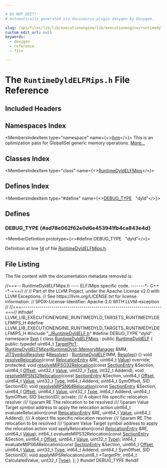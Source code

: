 ```yaml
---

# DO NOT EDIT!
# Automatically generated via docusaurus-plugin-doxygen by Doxygen.

slug: /api/files/lib/lib/executionengine/lib/executionengine/runtimedyld/lib/executionengine/runtimedyld/targets/runtimedyldelfmips-h
custom_edit_url: null
keywords:
  - doxygen
  - reference
  - file

---
```





# The `RuntimeDyldELFMips.h` File Reference

<DoxygenPage pluginConfig={pluginConfig}>



## Included Headers

<IncludesList>
<IncludesListItem
  filePath="../RuntimeDyldELF.h"
  permalink="/docs/api/files/lib/lib/executionengine/lib/executionengine/runtimedyld/runtimedyldelf-h"
  isLocal="true" />
</IncludesList>

## Namespaces Index

<MembersIndex>

<MembersIndexItem
  type="namespace"
  name={<><a href="/docs/api/namespaces/llvm">llvm</a></>}>
This is an optimization pass for GlobalISel generic memory operations. <a href="/docs/api/namespaces/llvm/#details">More...</a>
</MembersIndexItem>

</MembersIndex>

## Classes Index

<MembersIndex>

<MembersIndexItem
  type="class"
  name={<><a href="/docs/api/classes/llvm/runtimedyldelfmips">RuntimeDyldELFMips</a></>}>
</MembersIndexItem>

</MembersIndex>

## Defines Index

<MembersIndex>

<MembersIndexItem
  type="#define"
  name={<><a href="#ad78e062f62e0d6e453941fb4ca843e4d">DEBUG&#95;TYPE</a>&nbsp;&nbsp;&nbsp;&quot;dyld&quot;</>}>
</MembersIndexItem>

</MembersIndex>


<SectionDefinition>

## Defines

### DEBUG&#95;TYPE {#ad78e062f62e0d6e453941fb4ca843e4d}

<MemberDefinition
  prototype={<>#define DEBUG&#95;TYPE&nbsp;&nbsp;&nbsp;&quot;dyld&quot;</>}>

Definition at line <a href="#l00014">14</a> of file <a href="/docs/api/files/lib/lib/executionengine/lib/executionengine/runtimedyld/lib/executionengine/runtimedyld/targets/runtimedyldelfmips-h">RuntimeDyldELFMips.h</a>.
</MemberDefinition>

</SectionDefinition>

## File Listing

The file content with the documentation metadata removed is:

<ProgramListing>

<Link id="l00001" /><CodeLine lineNumber="1"><Highlight kind="comment">//===-- RuntimeDyldELFMips.h ---- ELF/Mips specific code. -------&#42;- C++ -&#42;-===//</Highlight><Highlight kind="normal"></Highlight></CodeLine>
<Link id="l00002" /><CodeLine lineNumber="2"><Highlight kind="normal"></Highlight><Highlight kind="comment">//</Highlight><Highlight kind="normal"></Highlight></CodeLine>
<Link id="l00003" /><CodeLine lineNumber="3"><Highlight kind="normal"></Highlight><Highlight kind="comment">// Part of the LLVM Project, under the Apache License v2.0 with LLVM Exceptions.</Highlight><Highlight kind="normal"></Highlight></CodeLine>
<Link id="l00004" /><CodeLine lineNumber="4"><Highlight kind="normal"></Highlight><Highlight kind="comment">// See https://llvm.org/LICENSE.txt for license information.</Highlight><Highlight kind="normal"></Highlight></CodeLine>
<Link id="l00005" /><CodeLine lineNumber="5"><Highlight kind="normal"></Highlight><Highlight kind="comment">// SPDX-License-Identifier: Apache-2.0 WITH LLVM-exception</Highlight><Highlight kind="normal"></Highlight></CodeLine>
<Link id="l00006" /><CodeLine lineNumber="6"><Highlight kind="normal"></Highlight><Highlight kind="comment">//</Highlight><Highlight kind="normal"></Highlight></CodeLine>
<Link id="l00007" /><CodeLine lineNumber="7"><Highlight kind="normal"></Highlight><Highlight kind="comment">//===----------------------------------------------------------------------===//</Highlight><Highlight kind="normal"></Highlight></CodeLine>
<Link id="l00008" /><CodeLine lineNumber="8"><Highlight kind="normal"></Highlight></CodeLine>
<Link id="l00009" /><CodeLine lineNumber="9"><Highlight kind="normal"></Highlight><Highlight kind="preprocessor">#ifndef LLVM&#95;LIB&#95;EXECUTIONENGINE&#95;RUNTIMEDYLD&#95;TARGETS&#95;RUNTIMEDYLDELFMIPS&#95;H</Highlight><Highlight kind="normal"></Highlight></CodeLine>
<Link id="l00010" /><CodeLine lineNumber="10"><Highlight kind="normal"></Highlight><Highlight kind="preprocessor">#define LLVM&#95;LIB&#95;EXECUTIONENGINE&#95;RUNTIMEDYLD&#95;TARGETS&#95;RUNTIMEDYLDELFMIPS&#95;H</Highlight><Highlight kind="normal"></Highlight></CodeLine>
<Link id="l00011" /><CodeLine lineNumber="11"><Highlight kind="normal"></Highlight></CodeLine>
<Link id="l00012" /><CodeLine lineNumber="12"><Highlight kind="normal"></Highlight><Highlight kind="preprocessor">#include &quot;<a href="/docs/api/files/lib/lib/executionengine/lib/executionengine/runtimedyld/runtimedyldelf-h">../RuntimeDyldELF.h</a>&quot;</Highlight><Highlight kind="normal"></Highlight></CodeLine>
<Link id="l00013" /><CodeLine lineNumber="13"><Highlight kind="normal"></Highlight></CodeLine>
<Link id="l00014" /><CodeLine lineNumber="14" lineLink="#ad78e062f62e0d6e453941fb4ca843e4d"><Highlight kind="normal"></Highlight><Highlight kind="preprocessor">#define DEBUG&#95;TYPE &quot;dyld&quot;</Highlight><Highlight kind="normal"></Highlight></CodeLine>
<Link id="l00015" /><CodeLine lineNumber="15"><Highlight kind="normal"></Highlight></CodeLine>
<Link id="l00016" /><CodeLine lineNumber="16"><Highlight kind="normal"></Highlight><Highlight kind="keyword">namespace </Highlight><Highlight kind="normal"><a href="/docs/api/namespaces/llvm">llvm</a> &#123;</Highlight></CodeLine>
<Link id="l00017" /><CodeLine lineNumber="17"><Highlight kind="normal"></Highlight></CodeLine>
<Link id="l00018" /><CodeLine lineNumber="18" lineLink="/docs/api/classes/llvm/runtimedyldelfmips"><Highlight kind="normal"></Highlight><Highlight kind="keyword">class </Highlight><Highlight kind="normal"><a href="/docs/api/classes/llvm/runtimedyldelfmips/#aad15bfdd2152a82763b261fa3831f39c">RuntimeDyldELFMips</a> : </Highlight><Highlight kind="keyword">public</Highlight><Highlight kind="normal"> <a href="/docs/api/classes/llvm/runtimedyldelf/#acff5ec4cbde9c943ffd383afdf1e0bb1">RuntimeDyldELF</a> &#123;</Highlight></CodeLine>
<Link id="l00019" /><CodeLine lineNumber="19"><Highlight kind="normal"></Highlight><Highlight kind="keyword">public</Highlight><Highlight kind="normal">:</Highlight></CodeLine>
<Link id="l00020" /><CodeLine lineNumber="20"><Highlight kind="normal"></Highlight></CodeLine>
<Link id="l00021" /><CodeLine lineNumber="21" lineLink="/docs/api/classes/llvm/runtimedyldelfmips/#a16cef55e7744145fbfd29f941d16f8d3"><Highlight kind="normal">  </Highlight><Highlight kind="keyword">typedef</Highlight><Highlight kind="normal"> uint64&#95;t <a href="/docs/api/classes/llvm/runtimedyldelfmips/#a16cef55e7744145fbfd29f941d16f8d3">TargetPtrT</a>;</Highlight></CodeLine>
<Link id="l00022" /><CodeLine lineNumber="22"><Highlight kind="normal"></Highlight></CodeLine>
<Link id="l00023" /><CodeLine lineNumber="23" lineLink="/docs/api/classes/llvm/runtimedyldelfmips/#aad15bfdd2152a82763b261fa3831f39c"><Highlight kind="normal">  <a href="/docs/api/classes/llvm/runtimedyldelfmips/#aad15bfdd2152a82763b261fa3831f39c">RuntimeDyldELFMips</a>(<a href="/docs/api/classes/llvm/runtimedyld/memorymanager">RuntimeDyld::MemoryManager</a> &amp;MM,</Highlight></CodeLine>
<Link id="l00024" /><CodeLine lineNumber="24"><Highlight kind="normal">                     <a href="/docs/api/classes/llvm/jitsymbolresolver">JITSymbolResolver</a> &amp;<a href="/docs/api/classes/llvm/resolver">Resolver</a>)</Highlight></CodeLine>
<Link id="l00025" /><CodeLine lineNumber="25"><Highlight kind="normal">      : <a href="/docs/api/classes/llvm/runtimedyldelf/#acff5ec4cbde9c943ffd383afdf1e0bb1">RuntimeDyldELF</a>(MM, <a href="/docs/api/classes/llvm/resolver">Resolver</a>) &#123;&#125;</Highlight></CodeLine>
<Link id="l00026" /><CodeLine lineNumber="26"><Highlight kind="normal"></Highlight></CodeLine>
<Link id="l00027" /><CodeLine lineNumber="27"><Highlight kind="normal">  </Highlight><Highlight kind="keywordtype">void</Highlight><Highlight kind="normal"> <a href="/docs/api/classes/llvm/runtimedyldelfmips/#a68be6b3ae238497d82af98616431b6a1">resolveRelocation</a>(</Highlight><Highlight kind="keyword">const</Highlight><Highlight kind="normal"> <a href="/docs/api/classes/llvm/relocationentry">RelocationEntry</a> &amp;RE, uint64&#95;t <a href="/docs/api/classes/llvm/value">Value</a>) </Highlight><Highlight kind="keyword">override</Highlight><Highlight kind="normal">;</Highlight></CodeLine>
<Link id="l00028" /><CodeLine lineNumber="28"><Highlight kind="normal"></Highlight></CodeLine>
<Link id="l00029" /><CodeLine lineNumber="29"><Highlight kind="normal"></Highlight><Highlight kind="keyword">protected</Highlight><Highlight kind="normal">:</Highlight></CodeLine>
<Link id="l00030" /><CodeLine lineNumber="30"><Highlight kind="normal">  </Highlight><Highlight kind="keywordtype">void</Highlight><Highlight kind="normal"> <a href="/docs/api/classes/llvm/runtimedyldelfmips/#ab6a14d461f831a055c03e7319d54ed3f">resolveMIPSO32Relocation</a>(</Highlight><Highlight kind="keyword">const</Highlight><Highlight kind="normal"> <a href="/docs/api/classes/llvm/sectionentry">SectionEntry</a> &amp;Section, uint64&#95;t <a href="/docs/api/namespaces/llvm/#a05f5b9a11bdcc5feba62899f95dcf878a3134224cba2545bc57954d3b072aebb4">Offset</a>,</Highlight></CodeLine>
<Link id="l00031" /><CodeLine lineNumber="31"><Highlight kind="normal">                                uint32&#95;t <a href="/docs/api/classes/llvm/value">Value</a>, uint32&#95;t <a href="/docs/api/classes/llvm/type">Type</a>, int32&#95;t Addend);</Highlight></CodeLine>
<Link id="l00032" /><CodeLine lineNumber="32"><Highlight kind="normal">  </Highlight><Highlight kind="keywordtype">void</Highlight><Highlight kind="normal"> <a href="/docs/api/classes/llvm/runtimedyldelfmips/#a3921116f6f0c73983cb3c35d55b83745">resolveMIPSN32Relocation</a>(</Highlight><Highlight kind="keyword">const</Highlight><Highlight kind="normal"> <a href="/docs/api/classes/llvm/sectionentry">SectionEntry</a> &amp;Section, uint64&#95;t <a href="/docs/api/namespaces/llvm/#a05f5b9a11bdcc5feba62899f95dcf878a3134224cba2545bc57954d3b072aebb4">Offset</a>,</Highlight></CodeLine>
<Link id="l00033" /><CodeLine lineNumber="33"><Highlight kind="normal">                                uint64&#95;t <a href="/docs/api/classes/llvm/value">Value</a>, uint32&#95;t <a href="/docs/api/classes/llvm/type">Type</a>, int64&#95;t Addend,</Highlight></CodeLine>
<Link id="l00034" /><CodeLine lineNumber="34"><Highlight kind="normal">                                uint64&#95;t SymOffset, SID SectionID);</Highlight></CodeLine>
<Link id="l00035" /><CodeLine lineNumber="35"><Highlight kind="normal">  </Highlight><Highlight kind="keywordtype">void</Highlight><Highlight kind="normal"> <a href="/docs/api/classes/llvm/runtimedyldelfmips/#a9d5b074e0252dac7301696a22007113c">resolveMIPSN64Relocation</a>(</Highlight><Highlight kind="keyword">const</Highlight><Highlight kind="normal"> <a href="/docs/api/classes/llvm/sectionentry">SectionEntry</a> &amp;Section, uint64&#95;t <a href="/docs/api/namespaces/llvm/#a05f5b9a11bdcc5feba62899f95dcf878a3134224cba2545bc57954d3b072aebb4">Offset</a>,</Highlight></CodeLine>
<Link id="l00036" /><CodeLine lineNumber="36"><Highlight kind="normal">                                uint64&#95;t <a href="/docs/api/classes/llvm/value">Value</a>, uint32&#95;t <a href="/docs/api/classes/llvm/type">Type</a>, int64&#95;t Addend,</Highlight></CodeLine>
<Link id="l00037" /><CodeLine lineNumber="37"><Highlight kind="normal">                                uint64&#95;t SymOffset, SID SectionID);</Highlight></CodeLine>
<Link id="l00038" /><CodeLine lineNumber="38"><Highlight kind="normal"></Highlight></CodeLine>
<Link id="l00039" /><CodeLine lineNumber="39"><Highlight kind="normal"></Highlight><Highlight kind="keyword">private</Highlight><Highlight kind="normal">:</Highlight><Highlight kind="comment"></Highlight></CodeLine>
<Link id="l00040" /><CodeLine lineNumber="40"><Highlight kind="comment">  /// A object file specific relocation resolver</Highlight></CodeLine>
<Link id="l00041" /><CodeLine lineNumber="41"><Highlight kind="comment">  /// \\param RE The relocation to be resolved</Highlight></CodeLine>
<Link id="l00042" /><CodeLine lineNumber="42"><Highlight kind="comment">  /// \\param Value Target symbol address to apply the relocation action</Highlight><Highlight kind="normal"></Highlight></CodeLine>
<Link id="l00043" /><CodeLine lineNumber="43"><Highlight kind="normal">  uint64&#95;t evaluateRelocation(</Highlight><Highlight kind="keyword">const</Highlight><Highlight kind="normal"> <a href="/docs/api/classes/llvm/relocationentry">RelocationEntry</a> &amp;RE, uint64&#95;t <a href="/docs/api/classes/llvm/value">Value</a>,</Highlight></CodeLine>
<Link id="l00044" /><CodeLine lineNumber="44"><Highlight kind="normal">                              uint64&#95;t Addend);</Highlight></CodeLine>
<Link id="l00045" /><CodeLine lineNumber="45"><Highlight kind="normal"></Highlight><Highlight kind="comment"></Highlight></CodeLine>
<Link id="l00046" /><CodeLine lineNumber="46"><Highlight kind="comment">  /// A object file specific relocation resolver</Highlight></CodeLine>
<Link id="l00047" /><CodeLine lineNumber="47"><Highlight kind="comment">  /// \\param RE The relocation to be resolved</Highlight></CodeLine>
<Link id="l00048" /><CodeLine lineNumber="48"><Highlight kind="comment">  /// \\param Value Target symbol address to apply the relocation action</Highlight><Highlight kind="normal"></Highlight></CodeLine>
<Link id="l00049" /><CodeLine lineNumber="49"><Highlight kind="normal">  </Highlight><Highlight kind="keywordtype">void</Highlight><Highlight kind="normal"> applyRelocation(</Highlight><Highlight kind="keyword">const</Highlight><Highlight kind="normal"> <a href="/docs/api/classes/llvm/relocationentry">RelocationEntry</a> &amp;RE, uint64&#95;t <a href="/docs/api/classes/llvm/value">Value</a>);</Highlight></CodeLine>
<Link id="l00050" /><CodeLine lineNumber="50"><Highlight kind="normal"></Highlight></CodeLine>
<Link id="l00051" /><CodeLine lineNumber="51"><Highlight kind="normal">  int64&#95;t evaluateMIPS32Relocation(</Highlight><Highlight kind="keyword">const</Highlight><Highlight kind="normal"> <a href="/docs/api/classes/llvm/sectionentry">SectionEntry</a> &amp;Section, uint64&#95;t <a href="/docs/api/namespaces/llvm/#a05f5b9a11bdcc5feba62899f95dcf878a3134224cba2545bc57954d3b072aebb4">Offset</a>,</Highlight></CodeLine>
<Link id="l00052" /><CodeLine lineNumber="52"><Highlight kind="normal">                                   uint64&#95;t <a href="/docs/api/classes/llvm/value">Value</a>, uint32&#95;t <a href="/docs/api/classes/llvm/type">Type</a>);</Highlight></CodeLine>
<Link id="l00053" /><CodeLine lineNumber="53"><Highlight kind="normal">  int64&#95;t evaluateMIPS64Relocation(</Highlight><Highlight kind="keyword">const</Highlight><Highlight kind="normal"> <a href="/docs/api/classes/llvm/sectionentry">SectionEntry</a> &amp;Section,</Highlight></CodeLine>
<Link id="l00054" /><CodeLine lineNumber="54"><Highlight kind="normal">                                   uint64&#95;t <a href="/docs/api/namespaces/llvm/#a05f5b9a11bdcc5feba62899f95dcf878a3134224cba2545bc57954d3b072aebb4">Offset</a>, uint64&#95;t <a href="/docs/api/classes/llvm/value">Value</a>,</Highlight></CodeLine>
<Link id="l00055" /><CodeLine lineNumber="55"><Highlight kind="normal">                                   uint32&#95;t <a href="/docs/api/classes/llvm/type">Type</a>,  int64&#95;t Addend,</Highlight></CodeLine>
<Link id="l00056" /><CodeLine lineNumber="56"><Highlight kind="normal">                                   uint64&#95;t SymOffset, SID SectionID);</Highlight></CodeLine>
<Link id="l00057" /><CodeLine lineNumber="57"><Highlight kind="normal"></Highlight></CodeLine>
<Link id="l00058" /><CodeLine lineNumber="58"><Highlight kind="normal">  </Highlight><Highlight kind="keywordtype">void</Highlight><Highlight kind="normal"> applyMIPSRelocation(uint8&#95;t &#42;TargetPtr, int64&#95;t CalculatedValue,</Highlight></CodeLine>
<Link id="l00059" /><CodeLine lineNumber="59"><Highlight kind="normal">                           uint32&#95;t <a href="/docs/api/classes/llvm/type">Type</a>);</Highlight></CodeLine>
<Link id="l00060" /><CodeLine lineNumber="60"><Highlight kind="normal"></Highlight></CodeLine>
<Link id="l00061" /><CodeLine lineNumber="61"><Highlight kind="normal">&#125;;</Highlight></CodeLine>
<Link id="l00062" /><CodeLine lineNumber="62"><Highlight kind="normal">&#125;</Highlight></CodeLine>
<Link id="l00063" /><CodeLine lineNumber="63"><Highlight kind="normal"></Highlight></CodeLine>
<Link id="l00064" /><CodeLine lineNumber="64"><Highlight kind="normal"></Highlight><Highlight kind="preprocessor">#undef DEBUG&#95;TYPE</Highlight><Highlight kind="normal"></Highlight></CodeLine>
<Link id="l00065" /><CodeLine lineNumber="65"><Highlight kind="normal"></Highlight></CodeLine>
<Link id="l00066" /><CodeLine lineNumber="66"><Highlight kind="normal"></Highlight><Highlight kind="preprocessor">#endif</Highlight></CodeLine>

</ProgramListing>

</DoxygenPage>
